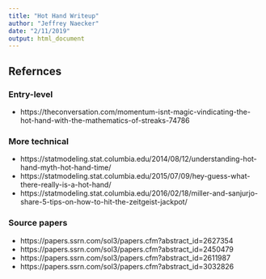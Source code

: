 ```yaml
---
title: "Hot Hand Writeup"
author: "Jeffrey Naecker"
date: "2/11/2019"
output: html_document
---
```


## Refernces

### Entry-level

- https://theconversation.com/momentum-isnt-magic-vindicating-the-hot-hand-with-the-mathematics-of-streaks-74786

### More technical

- https://statmodeling.stat.columbia.edu/2014/08/12/understanding-hot-hand-myth-hot-hand-time/
- https://statmodeling.stat.columbia.edu/2015/07/09/hey-guess-what-there-really-is-a-hot-hand/
- https://statmodeling.stat.columbia.edu/2016/02/18/miller-and-sanjurjo-share-5-tips-on-how-to-hit-the-zeitgeist-jackpot/

### Source papers

- https://papers.ssrn.com/sol3/papers.cfm?abstract_id=2627354
- https://papers.ssrn.com/sol3/papers.cfm?abstract_id=2450479
- https://papers.ssrn.com/sol3/papers.cfm?abstract_id=2611987
- https://papers.ssrn.com/sol3/papers.cfm?abstract_id=3032826

